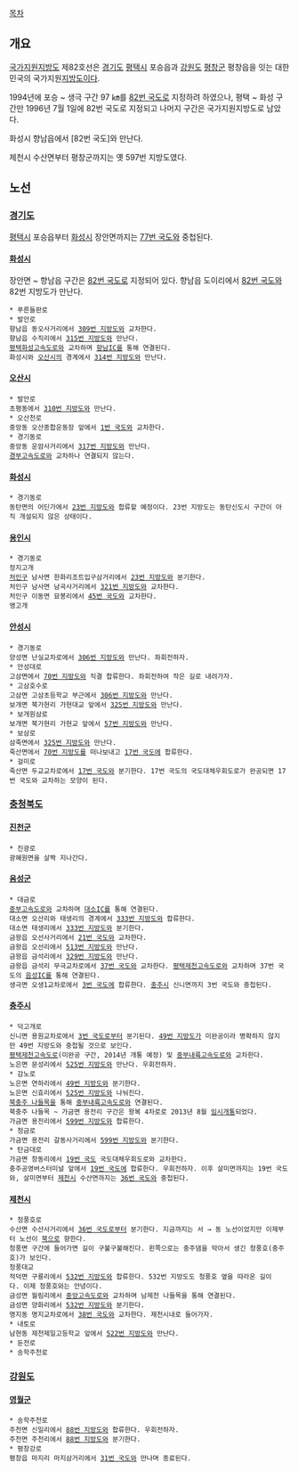 [[목차]]
== 개요 ==
[[국가지원지방도]] 제82호선은 [[경기도]] [[평택시]] 포승읍과 [[강원도]] [[평창군]] 평창읍을 잇는 대한민국의 국가지원[[지방도]]이다.

1994년에 포승 ~ 생극 구간 97 ㎞를 [[82번 국도]]로 지정하려 하였으나, 평택 ~ 화성 구간만 1996년 7월 1일에 82번 국도로 지정되고 나머지 구간은 국가지원지방도로 남았다.

화성시 향남읍에서 [82번 국도]와 만난다.

제천시 수산면부터 평창군까지는 옛 597번 지방도였다. 

== 노선 ==
=== [[경기도]] ===
[[평택시]] 포승읍부터 [[화성시]] 장안면까지는 [[77번 국도]]와 중첩된다.
==== [[화성시]] ====
장안면 ~ 향남읍 구간은 [[82번 국도]]로 지정되어 있다.
향남읍 도이리에서 [[82번 국도]]와 82번 지방도가 만난다.

 * 푸른들판로
 * 발안로
 향남읍 동오사거리에서 [[309번 지방도]]와 교차한다.
 향남읍 수직리에서 [[315번 지방도]]와 만난다.
 [[평택화성고속도로]]와 교차하며 [[향남IC]]를 통해 연결된다.
 화성시와 [[오산시]]의 경계에서 [[314번 지방도]]와 만난다.
==== [[오산시]] ====
 * 발안로
 초평동에서 [[310번 지방도]]와 만난다.
 * 오산천로
 중앙동 오산종합운동장 앞에서 [[1번 국도]]와 교차한다.
 * 경기동로
 중앙동 운암사거리에서 [[317번 지방도]]와 만난다.
 [[경부고속도로]]와 교차하나 연결되지 않는다.
==== [[화성시]] ====
 * 경기동로
 동탄면의 어딘가에서 [[23번 지방도]]와 합류할 예정이다. 23번 지방도는 동탄신도시 구간이 아직 개설되지 않은 상태이다.
==== [[용인시]] ====
 * 경기동로
 정지고개
 [[처인구]] 남사면 한화리조트입구삼거리에서 [[23번 지방도]]와 분기한다.
 처인구 남사면 남곡사거리에서 [[321번 지방도]]와 교차한다.
 처인구 이동면 묘봉리에서 [[45번 국도]]와 교차한다.
 앵고개
==== [[안성시]] ====
 * 경기동로
 양성면 난실교차로에서 [[306번 지방도]]와 만난다. 좌회전하자.
 * 안성대로
 고삼면에서 [[70번 지방도]]와 직결 합류한다. 좌회전하여 작은 길로 내려가자.
 * 고삼호수로
 고삼면 고삼초등학교 부근에서 [[306번 지방도]]와 만난다.
 보개면 북가현리 가현대교 앞에서 [[325번 지방도]]와 만난다.
 * 보개원삼로
 보개면 북가현리 가현교 앞에서 [[57번 지방도]]와 만난다.
 * 보삼로
 삼죽면에서 [[325번 지방도]]와 만난다.
 죽산면에서 [[70번 지방도]]를 떠나보내고 [[17번 국도]]에 합류한다.
 * 걸미로
 죽산면 두교교차로에서 [[17번 국도]]와 분기한다. 17번 국도의 국도대체우회도로가 완공되면 17번 국도와 교차하는 모양이 된다.
=== [[충청북도]] ===
==== [[진천군]] ====
 * 진광로
 광혜원면을 살짝 지나간다.
==== [[음성군]] ====
 * 대금로
 [[중부고속도로]]와 교차하며 [[대소IC]]를 통해 연결된다.
 대소면 오산리와 태생리의 경계에서 [[333번 지방도]]와 합류한다.
 대소면 태생리에서 [[333번 지방도]]와 분기한다.
 금왕읍 오선사거리에서 [[21번 국도]]와 교차한다.
 금왕읍 오선리에서 [[513번 지방도]]와 만난다.
 금왕읍 금석리에서 [[329번 지방도]]와 만난다.
 금왕읍 금석리 무극교차로에서 [[37번 국도]]와 교차한다. [[평택제천고속도로]]와 교차하며 37번 국도의 [[음성IC]]를 통해 연결된다.
 생극면 오생1교차로에서 [[3번 국도]]에 합류한다. [[충주시]] 신니면까지 3번 국도와 중첩된다.
==== [[충주시]] ====
 * 덕고개로
 신니면 용원교차로에서 [[3번 국도]]로부터 분기된다. [[49번 지방도]]가 미완공이라 명확하지 않지만 49번 지방도와 중첩될 것으로 보인다.
 [[평택제천고속도로]](미완공 구간, 2014년 개통 예정) 및 [[중부내륙고속도로]]와 교차한다.
 노은면 문성리에서 [[525번 지방도]]와 만난다. 우회전하자.
 * 감노로
 노은면 연하리에서 [[49번 지방도]]와 분기한다.
 노은면 신효리에서 [[525번 지방도]]와 나눠진다.
 [[북충주IC|북충주 나들목]]을 통해 [[중부내륙고속도로]]와 연결된다.
 북충주 나들목 ~ 가금면 용전리 구간은 왕복 4차로로 2013년 8월 [http://www.inews365.com/news/article.html?no=301486 임시개통]되었다.
 가금면 용전리에서 [[599번 지방도]]와 합류한다.
 * 청금로
 가금면 용전리 갈동사거리에서 [[599번 지방도]]와 분기한다.
 * 탄금대로
 가금면 창동리에서 [[19번 국도]] 국도대체우회도로와 교차한다.
 충주공영버스터미널 앞에서 [[19번 국도]]에 합류한다. 우회전하자. 이후 살미면까지는 19번 국도와, 살미면부터 [[제천]]시 수산면까지는 [[36번 국도]]와 중첩된다.
==== [[제천시]] ====
 * 청풍호로
 수산면 수산사거리에서 [[36번 국도]]로부터 분기한다. 지금까지는 서 → 동 노선이었지만 이제부터 노선이 [[북으로]] 향한다.
 청풍면 구간에 들어가면 길이 구불구불해진다. 왼쪽으로는 충주댐을 막아서 생긴 청풍호(충주호)가 보인다.
 청풍대교
 적덕면 구룡리에서 [[532번 지방도]]와 합류한다. 532번 지방도도 청풍호 옆을 따라온 길이다. 이제 청풍호와는 안녕이다.
 금성면 월림리에서 [[중앙고속도로]]와 교차하며 남제천 나들목을 통해 연결된다.
 금성면 양화리에서 [[532번 지방도]]와 분기한다.
 명지동 명지교차로에서 [[38번 국도]]와 교차한다. 제천시내로 들어가자.
 * 내토로
 남현동 제천제일고등학교 앞에서 [[522번 지방도]]와 만난다.
 * 둔전로
 * 송학주천로
=== [[강원도]] ===
==== [[영월군]] ====
 * 송학주천로
 주천면 신일리에서 [[88번 지방도]]와 합류한다. 우회전하자.
 주천면 주천리에서 [[88번 지방도]]와 분기한다.
 * 평창강로
 평창읍 마지리 마지삼거리에서 [[31번 국도]]와 만나며 종료된다.
